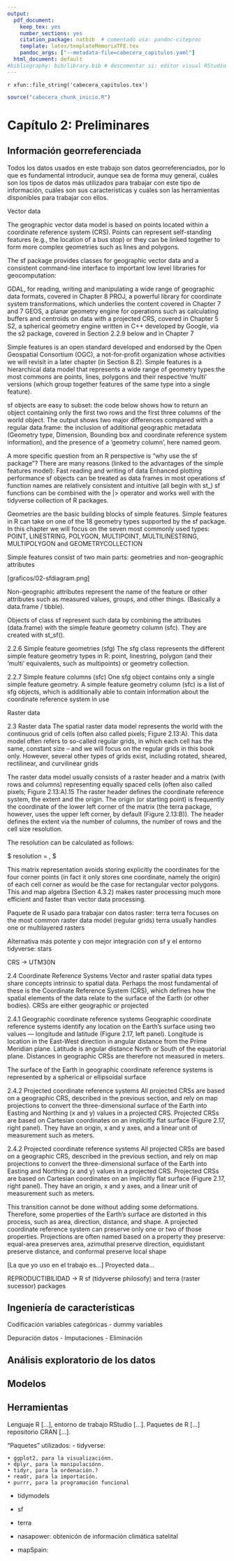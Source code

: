 ```yaml
---
output:
  pdf_document:
    keep_tex: yes
    number_sections: yes
    citation_package: natbib  # comentado usa: pandoc-citeproc
    template: latex/templateMemoriaTFE.tex
    pandoc_args: ["--metadata-file=cabecera_capitulos.yaml"]
  html_document: default
#bibliography: bib/library.bib # descomentar si: editor visual RStudio  
---
```


<!-- escribir 2 para capítulo 3 -->
<!-- \setcounter{chapter}{2} --> 
<!-- \pagenumbering{arabic} -->

`r xfun::file_string('cabecera_capitulos.tex')`

```r
source("cabecera_chunk_inicio.R")
```


# Capítulo 2: Preliminares

<!-- Definir de forma breve y concisa todas las técnicas que serán utilizadas. -->

## Información georreferenciada 

<!-- El objetivo de esta sección es que alguien que puede no estar habituado al manejo de datos espaciales pueda entender, aunque no necesariamente en detalle, las técnicas que se han utilizado hasta poder obtener un data.frame que poder utilizar para realizar todo el análisis. -->

<!-- Usar como modelo la introducción de: https://r.geocompx.org/intro -->

Todos los datos usados en este trabajo son datos georreferenciados, por lo que es fundamental introducir, aunque sea de forma muy general, cuáles son los tipos de datos más utilizados para trabajar con este tipo de información, cuáles son sus características y cuáles son las herramientas disponibles para trabajar con ellos.

Vector data 

The geographic vector data model is based on points located within a coordinate reference system (CRS). Points can represent self-standing features (e.g., the location of a bus stop) or they can be linked together to form more complex geometries such as lines and polygons.

The sf package provides classes for geographic vector data and a consistent command-line interface to important low level libraries for geocomputation:

GDAL, for reading, writing and manipulating a wide range of geographic data formats, covered in Chapter 8
PROJ, a powerful library for coordinate system transformations, which underlies the content covered in Chapter 7 and 7
GEOS, a planar geometry engine for operations such as calculating buffers and centroids on data with a projected CRS, covered in Chapter 5
S2, a spherical geometry engine written in C++ developed by Google, via the s2 package, covered in Section 2.2.9 below and in Chapter 7

Simple features is an open standard developed and endorsed by the Open Geospatial Consortium (OGC), a not-for-profit organization whose activities we will revisit in a later chapter (in Section 8.2). Simple features is a hierarchical data model that represents a wide range of geometry types:the most commons are points, lines, polygons and their respective ‘multi’ versions (which group together features of the same type into a single feature). 

sf objects are easy to subset: the code below shows how to return an object containing only the first two rows and the first three columns of the world object. The output shows two major differences compared with a regular data.frame: the inclusion of additional geographic metadata (Geometry type, Dimension, Bounding box and coordinate reference system information), and the presence of a ‘geometry column’, here named geom.

A more specific question from an R perspective is “why use the sf package”? There are many reasons (linked to the advantages of the simple features model):
Fast reading and writing of data
Enhanced plotting performance
sf objects can be treated as data frames in most operations
sf function names are relatively consistent and intuitive (all begin with st_)
sf functions can be combined with the |> operator and works well with the tidyverse collection of R packages.


Geometries are the basic building blocks of simple features. Simple features in R can take on one of the 18 geometry types supported by the sf package. In this chapter we will focus on the seven most commonly used types: POINT, LINESTRING, POLYGON, MULTIPOINT, MULTILINESTRING, MULTIPOLYGON and GEOMETRYCOLLECTION

Simple features consist of two main parts: geometries and non-geographic attributes

[graficos/02-sfdiagram.png]

Non-geographic attributes represent the name of the feature or other attributes such as measured values, groups, and other things. (Basically a data.frame / tibble).

Objects of class sf represent such data by combining the attributes (data.frame) with the simple feature geometry column (sfc). They are created with st_sf().

2.2.6 Simple feature geometries (sfg)
The sfg class represents the different simple feature geometry types in R: point, linestring, polygon (and their ‘multi’ equivalents, such as multipoints) or geometry collection.

2.2.7 Simple feature columns (sfc)
One sfg object contains only a single simple feature geometry. A simple feature geometry column (sfc) is a list of sfg objects, which is additionally able to contain information about the coordinate reference system in use



Raster data

2.3 Raster data
The spatial raster data model represents the world with the continuous grid of cells (often also called pixels; Figure 2.13:A). This data model often refers to so-called regular grids, in which each cell has the same, constant size – and we will focus on the regular grids in this book only. However, several other types of grids exist, including rotated, sheared, rectilinear, and curvilinear grids

The raster data model usually consists of a raster header and a matrix (with rows and columns) representing equally spaced cells (often also called pixels; Figure 2.13:A).15 The raster header defines the coordinate reference system, the extent and the origin. The origin (or starting point) is frequently the coordinate of the lower left corner of the matrix (the terra package, however, uses the upper left corner, by default (Figure 2.13:B)). The header defines the extent via the number of columns, the number of rows and the cell size resolution.

The resolution can be calculated as follows:

$ resolution = \frac{x_{max}-x_{min}}{ncol},\frac{y_{max}-y_{min}}{nrow} $


This matrix representation avoids storing explicitly the coordinates for the four corner points (in fact it only stores one coordinate, namely the origin) of each cell corner as would be the case for rectangular vector polygons. This and map algebra (Section 4.3.2) makes raster processing much more efficient and faster than vector data processing.

Paquete de R usado para trabajar con datos raster: terra
terra focuses on the most common raster data model (regular grids)
 terra usually handles one or multilayered rasters

Alternativa más potente y con mejor integración con sf y el entorno tidyverse: stars

CRS -> UTM30N

2.4 Coordinate Reference Systems
Vector and raster spatial data types share concepts intrinsic to spatial data. Perhaps the most fundamental of these is the Coordinate Reference System (CRS), which defines how the spatial elements of the data relate to the surface of the Earth (or other bodies). CRSs are either geographic or projected

2.4.1 Geographic coordinate reference systems
Geographic coordinate reference systems identify any location on the Earth’s surface using two values — longitude and latitude (Figure 2.17, left panel). Longitude is location in the East-West direction in angular distance from the Prime Meridian plane. Latitude is angular distance North or South of the equatorial plane. Distances in geographic CRSs are therefore not measured in meters. 

The surface of the Earth in geographic coordinate reference systems is represented by a spherical or ellipsoidal surface

2.4.2 Projected coordinate reference systems
All projected CRSs are based on a geographic CRS, described in the previous section, and rely on map projections to convert the three-dimensional surface of the Earth into Easting and Northing (x and y) values in a projected CRS. Projected CRSs are based on Cartesian coordinates on an implicitly flat surface (Figure 2.17, right panel). They have an origin, x and y axes, and a linear unit of measurement such as meters.

2.4.2 Projected coordinate reference systems
All projected CRSs are based on a geographic CRS, described in the previous section, and rely on map projections to convert the three-dimensional surface of the Earth into Easting and Northing (x and y) values in a projected CRS. Projected CRSs are based on Cartesian coordinates on an implicitly flat surface (Figure 2.17, right panel). They have an origin, x and y axes, and a linear unit of measurement such as meters.

This transition cannot be done without adding some deformations. Therefore, some properties of the Earth’s surface are distorted in this process, such as area, direction, distance, and shape. A projected coordinate reference system can preserve only one or two of those properties. Projections are often named based on a property they preserve: equal-area preserves area, azimuthal preserve direction, equidistant preserve distance, and conformal preserve local shape

[La que yo uso en el trabajo es...]
Proyected data...

REPRODUCTIBILIDAD -> R
 sf (tidyverse philosofy) and terra (raster sucessor) packages
 
## Ingeniería de características
Codificación variables categóricas
 - dummy variables
 
<!-- Escalado y normalización -->

Depuración datos
  - Imputaciones
  - Eliminación
  


## Análisis exploratorio de los datos


## Modelos 


## Herramientas

Lenguaje R [...], entorno de trabajo RStudio [...]. Paquetes de R [...] repositorio CRAN [...].

"Paquetes" utilizados:
 - tidyverse:
 
    • ggplot2, para la visualizaciónn.
    • dplyr, para la manipulaciónn.
    • tidyr, para la ordenación.?
    • readr, para la importación.
    • purrr, para la programación funcional


- tidymodels

- sf

- terra

- nasapower: obtenicón de información climática satelital

- mapSpain: 


